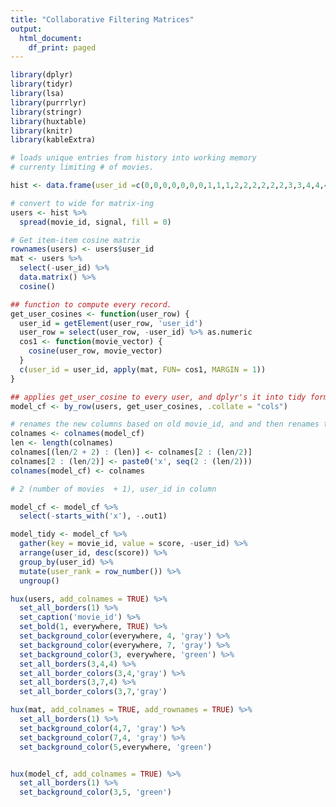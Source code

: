 ```yaml
---
title: "Collaborative Filtering Matrices"
output:
  html_document:
    df_print: paged
---
```


```r
library(dplyr)
library(tidyr)
library(lsa)
library(purrrlyr)
library(stringr)
library(huxtable)
library(knitr)
library(kableExtra)

# loads unique entries from history into working memory
# currenty limiting # of movies.

hist <- data.frame(user_id =c(0,0,0,0,0,0,0,1,1,1,2,2,2,2,2,2,3,3,4,4,4,5,5,5,5,5,5,5,6,6,7,7,7,8,8,8,8,9,9,9), movie_id =c(0,1,2,3,4,5,6,0,7,8,0,1,2,3,4,9,8,9,0,1,5,2,4,5,6,7,8,9,9,8,0,1,2,0,1,2,5,0,5,6),signal =c(1,1,1,1,1,1,1,1,1,1,1,1,1,1,1,1,1,1,1,1,1,1,1,1,1,1,1,1,1,1,1,1,1,1,1,1,1,1,1,1))

# convert to wide for matrix-ing
users <- hist %>%
  spread(movie_id, signal, fill = 0)

# Get item-item cosine matrix
rownames(users) <- users$user_id
mat <- users %>%
  select(-user_id) %>%
  data.matrix() %>%
  cosine()

## function to compute every record.
get_user_cosines <- function(user_row) {
  user_id = getElement(user_row, 'user_id')
  user_row = select(user_row, -user_id) %>% as.numeric
  cos1 <- function(movie_vector) {
    cosine(user_row, movie_vector)
  }
  c(user_id = user_id, apply(mat, FUN= cos1, MARGIN = 1))
}

## applies get_user_cosine to every user, and dplyr's it into tidy form
model_cf <- by_row(users, get_user_cosines, .collate = "cols")

# renames the new columns based on old movie_id, and and then renames the old columns
colnames <- colnames(model_cf)
len <- length(colnames)
colnames[(len/2 + 2) : (len)] <- colnames[2 : (len/2)]
colnames[2 : (len/2)] <- paste0('x', seq(2 : (len/2))) 
colnames(model_cf) <- colnames

# 2 (number of movies  + 1), user_id in column

model_cf <- model_cf %>%
  select(-starts_with('x'), -.out1)

model_tidy <- model_cf %>%
  gather(key = movie_id, value = score, -user_id) %>%
  arrange(user_id, desc(score)) %>%
  group_by(user_id) %>%
  mutate(user_rank = row_number()) %>%
  ungroup()

```


```r
hux(users, add_colnames = TRUE) %>%
  set_all_borders(1) %>%
  set_caption('movie_id') %>%
  set_bold(1, everywhere, TRUE) %>%
  set_background_color(everywhere, 4, 'gray') %>%
  set_background_color(everywhere, 7, 'gray') %>%
  set_background_color(3, everywhere, 'green') %>%
  set_all_borders(3,4,4) %>%
  set_all_border_colors(3,4,'gray') %>%
  set_all_borders(3,7,4) %>%
  set_all_border_colors(3,7,'gray')

hux(mat, add_colnames = TRUE, add_rownames = TRUE) %>%
  set_all_borders(1) %>%
  set_background_color(4,7, 'gray') %>%
  set_background_color(7,4, 'gray') %>%
  set_background_color(5,everywhere, 'green')


hux(model_cf, add_colnames = TRUE) %>%
  set_all_borders(1) %>%
  set_background_color(3,5, 'green')

```



